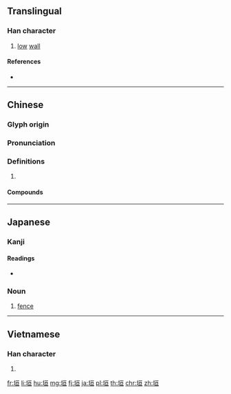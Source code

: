 ==Translingual==

===Han character===
{{Han char|rn=32|rad=土|as=06|sn=9|four=41116|canj=GMAM|ids=⿰土亘}}

# [[low]] [[wall]]

====References====
* {{Han ref|kx=0228.200|dkj=05060|dj=0464.170|hdz=10437.110|uh=57A3|ud=22435|bh=ABAE|bd=43950}}

----

==Chinese==
{{zh-forms}}

===Glyph origin===
{{Han etym}}

===Pronunciation===
{{zh-pron
|m=yuán
|c=wun4
|mc=y
|oc=y
|cat=
}}

===Definitions===
{{zh-hanzi}}

# {{rfdef|zh}}

====Compounds====
{{zh-der|三垣|垝垣|垣墉|垣牆|垣衣|城垣|堧垣|女垣|宸垣|寒垣|屬垣|屬垣有耳|張垣市|掖垣|敗宇頹垣|新垣|斷井頹垣|斷垣殘壁|斷壁殘垣|斷壁頹垣|殘垣敗壁|泥垣宮|牆垣|省垣|短垣自逾|破屋壞垣|破瓦頹垣|籬垣|粉垣|補垣塞穴|襄垣縣|踰垣|鑽穴踰垣|陳垣}}

----

==Japanese==

===Kanji===
{{ja-kanji|grade=c|rs=土06}}

====Readings====
* {{ja-readings|on=[[えん]] (en)|kun=[[かき]] (kaki)}}

===Noun===
{{ja-noun|かき}}

# [[fence]]

----

==Vietnamese==

===Han character===
{{vi-hantu|[[viên]]|rs=土06}}

# {{defn|lang=vi|sort=土06}}

[[fr:垣]]
[[li:垣]]
[[hu:垣]]
[[mg:垣]]
[[fj:垣]]
[[ja:垣]]
[[pl:垣]]
[[th:垣]]
[[chr:垣]]
[[zh:垣]]